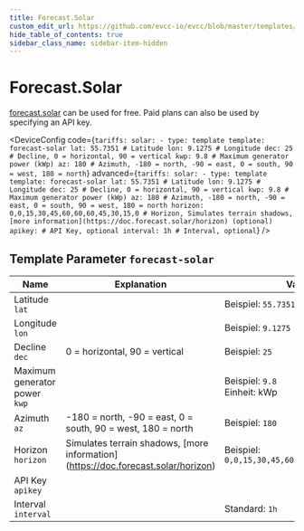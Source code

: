 ```yaml
---
title: Forecast.Solar
custom_edit_url: https://github.com/evcc-io/evcc/blob/master/templates/definition/tariff/forecast-solar.yaml
hide_table_of_contents: true
sidebar_class_name: sidebar-item-hidden
---
```



# Forecast.Solar

<div className="device-detail-container">
  <div className="device-detail-content">
    <DeviceFeatures features="Global" />

[forecast.solar](https://forecast.solar) can be used for free. Paid plans can also be used by specifying an API key.


<DeviceConfig code={`tariffs:
    solar:
      - type: template
        template: forecast-solar
        lat: 55.7351 # Latitude
        lon: 9.1275 # Longitude
        dec: 25 # Decline, 0 = horizontal, 90 = vertical
        kwp: 9.8 # Maximum generator power (kWp)
        az: 180 # Azimuth, -180 = north, -90 = east, 0 = south, 90 = west, 180 = north`} advanced={`tariffs:
    solar:
      - type: template
        template: forecast-solar
        lat: 55.7351 # Latitude
        lon: 9.1275 # Longitude
        dec: 25 # Decline, 0 = horizontal, 90 = vertical
        kwp: 9.8 # Maximum generator power (kWp)
        az: 180 # Azimuth, -180 = north, -90 = east, 0 = south, 90 = west, 180 = north
        horizon: 0,0,15,30,45,60,60,60,45,30,15,0 # Horizon, Simulates terrain shadows, [more information](https://doc.forecast.solar/horizon) (optional)
        apikey: # API Key, optional
        interval: 1h # Interval, optional`} />
  </div>
  <div className="device-detail-icon">
    <evcc-icon
      type="tariff"
      name="forecast-solar"
      size="400px"
      alt="Forecast.Solar"
      className="device-detail-icon-img"
    ></evcc-icon>
  </div>
</div>

## Template Parameter `forecast-solar`

| Name | Explanation | Value | Optional |
|-----------|-------------|-------|----------|
| Latitude<br/>`lat` |  | Beispiel: `55.7351` | yes |
| Longitude<br/>`lon` |  | Beispiel: `9.1275` | yes |
| Decline<br/>`dec` | 0 = horizontal, 90 = vertical | Beispiel: `25` | yes |
| Maximum generator power<br/>`kwp` |  | Beispiel: `9.8`<br/>Einheit: kWp | yes |
| Azimuth<br/>`az` | -180 = north, -90 = east, 0 = south, 90 = west, 180 = north | Beispiel: `180` | yes |
| Horizon<br/>`horizon` | Simulates terrain shadows, \[more information\](https://doc.forecast.solar/horizon) | Beispiel: `0,0,15,30,45,60,60,60,45,30,15,0` | no |
| API Key<br/>`apikey` |  |  | no |
| Interval<br/>`interval` |  | Standard: `1h` | no |

